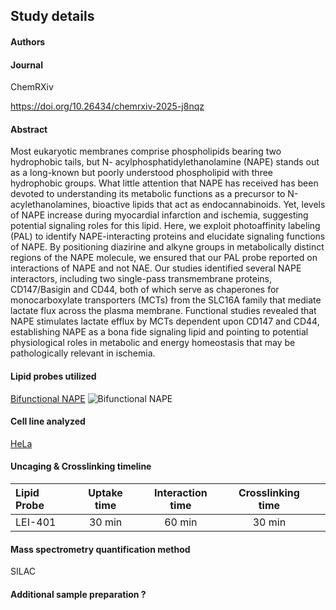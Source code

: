 
## Study details

#### Authors

#### Journal
ChemR&Chi;iv

<https://doi.org/10.26434/chemrxiv-2025-j8nqz>{target="_blank"}

#### Abstract
Most eukaryotic membranes comprise phospholipids bearing two hydrophobic tails, but N-
acylphosphatidylethanolamine (NAPE) stands out as a long-known but poorly understood
phospholipid with three hydrophobic groups. What little attention that NAPE has received has been
devoted to understanding its metabolic functions as a precursor to N-acylethanolamines, bioactive
lipids that act as endocannabinoids. Yet, levels of NAPE increase during myocardial infarction and
ischemia, suggesting potential signaling roles for this lipid. Here, we exploit photoaffinity labeling
(PAL) to identify NAPE-interacting proteins and elucidate signaling functions of NAPE. By
positioning diazirine and alkyne groups in metabolically distinct regions of the NAPE molecule,
we ensured that our PAL probe reported on interactions of NAPE and not NAE. Our studies
identified several NAPE interactors, including two single-pass transmembrane proteins,
CD147/Basigin and CD44, both of which serve as chaperones for monocarboxylate transporters
(MCTs) from the SLC16A family that mediate lactate flux across the plasma membrane.
Functional studies revealed that NAPE stimulates lactate efflux by MCTs dependent upon CD147
and CD44, establishing NAPE as a bona fide signaling lipid and pointing to potential physiological
roles in metabolic and energy homeostasis that may be pathologically relevant in ischemia.

#### Lipid probes utilized

<a href="/LipidProbe/N-Acylphosphatidylethanolamine.qmd" class="hover-preview">Bifunctional NAPE</a>
<span class="hover-image">
  <img src="/LipidProbe/Structures/BF_NAPE.png" alt="Bifunctional NAPE" />
</span>

#### Cell line analyzed

[HeLa](https://www.atcc.org/products/ccl-2){target="_blank"} 

#### Uncaging & Crosslinking timeline

| Lipid Probe | Uptake time | Interaction time | Crosslinking time |
|:-------|:------:|:------:|:------:|:------:|
| LEI-401    | 30 min  | 60 min | 30 min  |

#### Mass spectrometry quantification method

SILAC

::: {.callout-note collapse="true"}
<!-- ##### ProteomeXchange details

**ProteomeXchange title:** Trifunctional lipid derivatives: PEâ€™s mi-tochondrial interactome

**ProteomeXchange accession:** PXD059960

**PubMed ID:** Not applicable

**Publication DOI:** 10.1039/D4CC03599B

**Project Webpage:** http://www.ebi.ac.uk/pride/archive/projects/PXD059960

**FTP Download:** https://ftp.pride.ebi.ac.uk/pride/data/archive/2025/01/PXD059960 -->
:::

#### Additional sample preparation <span class="help-symbol" title="e.g. sub-cellular fractionation, depletion, etc.">?</span>
